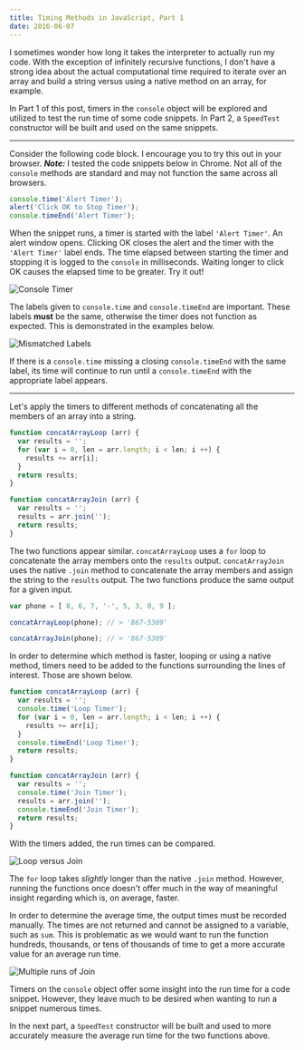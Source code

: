 ```yaml
---
title: Timing Methods in JavaScript, Part 1
date: 2016-06-07
---
```

I sometimes wonder how long it takes the interpreter to actually run my code. With the exception of infinitely recursive functions, I don't have a strong idea about the actual computational time required to iterate over an array and build a string versus using a native method on an array, for example. 

In Part 1 of this post, timers in the `console` object will be explored and utilized to test the run time of some code snippets. In Part 2, a `SpeedTest` constructor will be built and used on the same snippets. 

---

Consider the following code block. I encourage you to try this out in your browser. __*Note:*__ I tested the code snippets below in Chrome. Not all of the `console` methods are standard and may not function the same across all browsers.

```javascript 
console.time('Alert Timer'); 
alert('Click OK to Stop Timer');
console.timeEnd('Alert Timer'); 
```

When the snippet runs, a timer is started with the label `'Alert Timer'`. An alert window opens. Clicking OK closes the alert and the timer with the `'Alert Timer'` label ends. The time elapsed between starting the timer and stopping it is logged to the `console` in milliseconds. Waiting longer to click OK causes the elapsed time to be greater. Try it out!

![Console Timer](./ConsoleTimer.png)

The labels given to `console.time` and `console.timeEnd` are important. These labels **must** be the same, otherwise the timer does not function as expected. This is demonstrated in the examples below.

![Mismatched Labels](./UnmatchedTimerLabels.png)

If there is a `console.time` missing a closing `console.timeEnd` with the same label, its time will continue to run until a `console.timeEnd` with the appropriate label appears.

---

Let's apply the timers to different methods of concatenating all the members of an array into a string. 

```javascript
function concatArrayLoop (arr) {
  var results = '';
  for (var i = 0, len = arr.length; i < len; i ++) {
    results += arr[i];
  }
  return results;
}

function concatArrayJoin (arr) {
  var results = '';
  results = arr.join('');
  return results;
}
```

The two functions appear similar. `concatArrayLoop` uses a `for` loop to concatenate the array members onto the `results` output. `concatArrayJoin` uses the native `.join` method to concatenate the array members and assign the string to the `results` output. The two functions produce the same output for a given input. 

```javascript
var phone = [ 8, 6, 7, '-', 5, 3, 0, 9 ];

concatArrayLoop(phone); // > '867-5309'

concatArrayJoin(phone); // > '867-5309'
```

In order to determine which method is faster, looping or using a native method, timers need to be added to the functions surrounding the lines of interest. Those are shown below.

```javascript
function concatArrayLoop (arr) {
  var results = '';
  console.time('Loop Timer');
  for (var i = 0, len = arr.length; i < len; i ++) {
    results += arr[i];
  }
  console.timeEnd('Loop Timer');
  return results;
}

function concatArrayJoin (arr) {
  var results = '';
  console.time('Join Timer');
  results = arr.join('');
  console.timeEnd('Join Timer');
  return results;
}
```

With the timers added, the run times can be compared. 

![Loop versus Join](./LoopvJoinTimers.png)

The `for` loop takes *slightly* longer than the native `.join` method. However, running the functions once doesn't offer much in the way of meaningful insight regarding which is, on average, faster. 

In order to determine the average time, the output times must be recorded manually. The times are not returned and cannot be assigned to a variable, such as `sum`. This is problematic as we would want to run the function hundreds, thousands, or tens of thousands of time to get a more accurate value for an average run time. 

![Multiple runs of Join](./MultipleRunsJoin.png)

Timers on the `console` object offer some insight into the run time for a code snippet. However, they leave much to be desired when wanting to run a snippet numerous times. 

In the next part, a `SpeedTest` constructor will be built and used to more accurately measure the average run time for the two functions above. 